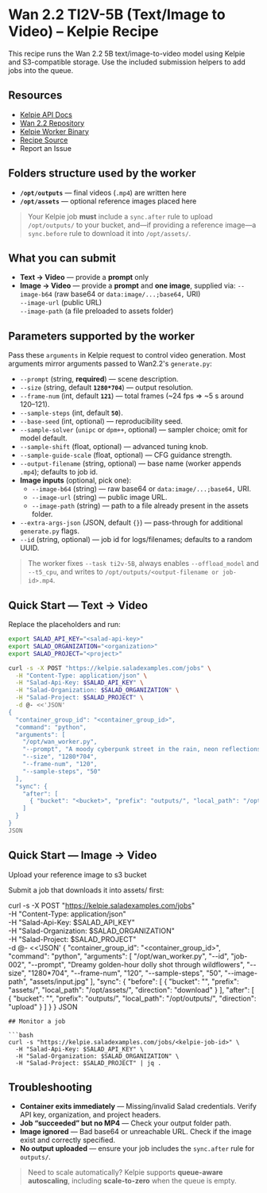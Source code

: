# Wan 2.2 TI2V-5B (Text/Image to Video) – Kelpie Recipe

This recipe runs the Wan 2.2 5B text/image-to-video model using Kelpie and S3-compatible storage. Use the included submission helpers to add jobs into the queue.

## Resources

- [Kelpie API Docs](https://kelpie.saladexamples.com/docs)
- [Wan 2.2 Repository](https://github.com/Wan-Video/Wan2.2)
- [Kelpie Worker Binary](https://github.com/SaladTechnologies/kelpie)
- [Recipe Source](https://github.com/SaladTechnologies/salad-recipes/tree/master/recipes/wan2.2-5b-kelpie)
- <Link url={`https://github.com/SaladTechnologies/salad-recipes/issues/new?title=Wan2.2-5B%20Kelpie%20Recipe&body=Image:%20${props.container.image}`}>Report an Issue</Link>

## Folders structure used by the worker

- **`/opt/outputs`** — final videos (`.mp4`) are written here  
- **`/opt/assets`** — optional reference images placed here 

> Your Kelpie job **must** include a `sync.after` rule to upload `/opt/outputs/` to your bucket, and—if providing a reference image—a `sync.before` rule to download it into `/opt/assets/`.

## What you can submit

- **Text → Video** — provide a **prompt** only  
- **Image → Video** — provide a **prompt** and **one image**, supplied via:
  `--image-b64` (raw base64 or `data:image/...;base64,` URI)  
  `--image-url` (public URL)  
  `--image-path` (a file preloaded to assets folder)  

## Parameters supported by the worker

Pass these `arguments` in Kelpie request to control video generation. Most arguments mirror arguments passed to Wan2.2's `generate.py`:


- `--prompt` (string, **required**) — scene description.  
- `--size` (string, default **`1280*704`**) — output resolution.  
- `--frame-num` (int, default **`121`**) — total frames (~24 fps ⇒ ~5 s around 120–121).  
- `--sample-steps` (int, default **`50`**).  
- `--base-seed` (int, optional) — reproducibility seed.  
- `--sample-solver` (`unipc` or `dpm++`, optional) — sampler choice; omit for model default.  
- `--sample-shift` (float, optional) — advanced tuning knob.  
- `--sample-guide-scale` (float, optional) — CFG guidance strength.  
- `--output-filename` (string, optional) — base name (worker appends `.mp4`); defaults to job id.  
- **Image inputs** (optional, pick one):  
  - `--image-b64` (string) — raw base64 or `data:image/...;base64,` URI.  
  - `--image-url` (string) — public image URL.  
  - `--image-path` (string) — path to a file already present in the assets folder.  
- `--extra-args-json` (JSON, default `{}`) — pass-through for additional `generate.py` flags.  
- `--id` (string, optional) — job id for logs/filenames; defaults to a random UUID.

> The worker fixes `--task ti2v-5B`, always enables `--offload_model` and `--t5_cpu`, and writes to `/opt/outputs/<output-filename or job-id>.mp4`.


## Quick Start — Text → Video

Replace the placeholders and run:

```bash
export SALAD_API_KEY="<salad-api-key>"
export SALAD_ORGANIZATION="<organization>"
export SALAD_PROJECT="<project>"

curl -s -X POST "https://kelpie.saladexamples.com/jobs" \
  -H "Content-Type: application/json" \
  -H "Salad-Api-Key: $SALAD_API_KEY" \
  -H "Salad-Organization: $SALAD_ORGANIZATION" \
  -H "Salad-Project: $SALAD_PROJECT" \
  -d @- <<'JSON'
{
  "container_group_id": "<container_group_id>",
  "command": "python",
  "arguments": [
    "/opt/wan_worker.py",
    "--prompt", "A moody cyberpunk street in the rain, neon reflections, shallow depth of field",
    "--size", "1280*704",
    "--frame-num", "120",
    "--sample-steps", "50"
  ],
  "sync": {
    "after": [
      { "bucket": "<bucket>", "prefix": "outputs/", "local_path": "/opt/outputs/", "direction": "upload" }
    ]
  }
}
JSON
```

## Quick Start — Image → Video

Upload your reference image to s3 bucket

Submit a job that downloads it into assets/ first:

curl -s -X POST "https://kelpie.saladexamples.com/jobs" \
  -H "Content-Type: application/json" \
  -H "Salad-Api-Key: $SALAD_API_KEY" \
  -H "Salad-Organization: $SALAD_ORGANIZATION" \
  -H "Salad-Project: $SALAD_PROJECT" \
  -d @- <<'JSON'
{
  "container_group_id": "<container_group_id>",
  "command": "python",
  "arguments": [
    "/opt/wan_worker.py",
    "--id", "job-002",
    "--prompt", "Dreamy golden-hour dolly shot through wildflowers",
    "--size", "1280*704",
    "--frame-num", "120",
    "--sample-steps", "50",
    "--image-path", "assets/input.jpg"
  ],
  "sync": {
    "before": [
      { "bucket": "<bucket>", "prefix": "assets/", "local_path": "/opt/assets/", "direction": "download" }
    ],
    "after": [
      { "bucket": "<bucket>", "prefix": "outputs/", "local_path": "/opt/outputs/", "direction": "upload" }
    ]
  }
}
JSON
```
## Monitor a job

```bash
curl -s "https://kelpie.saladexamples.com/jobs/<kelpie-job-id>" \
  -H "Salad-Api-Key: $SALAD_API_KEY" \
  -H "Salad-Organization: $SALAD_ORGANIZATION" \
  -H "Salad-Project: $SALAD_PROJECT" | jq .
```
## Troubleshooting

- **Container exits immediately** — Missing/invalid Salad credentials. Verify API key, organization, and project headers.
- **Job “succeeded” but no MP4** — Check your output folder path.
- **Image ignored** — Bad base64 or unreachable URL. Check if the image exist and correctly specified.
- **No output uploaded** — ensure your job includes the `sync.after` rule for `outputs/`.

> Need to scale automatically? Kelpie supports **queue-aware autoscaling**, including **scale-to-zero** when the queue is empty.
